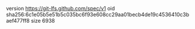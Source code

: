 version https://git-lfs.github.com/spec/v1
oid sha256:6c1e05b5e51b5c035bc6f93e608cc29aa01becb4de19c4536410c3baef477ff8
size 6938

